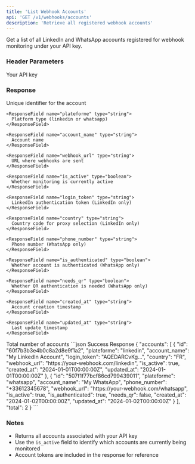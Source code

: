 ```yaml
---
title: 'List Webhook Accounts'
api: 'GET /v1/webhooks/accounts'
description: 'Retrieve all registered webhook accounts'
---
```


Get a list of all LinkedIn and WhatsApp accounts registered for webhook monitoring under your API key.

### Header Parameters

<ParamField header="x-api-key" type="string" required>
  Your API key
</ParamField>

### Response

<ResponseField name="accounts" type="array">
  <Expandable title="Account Object">
    <ResponseField name="id" type="string">
      Unique identifier for the account
    </ResponseField>

    <ResponseField name="plateforme" type="string">
      Platform type (linkedin or whatsapp)
    </ResponseField>

    <ResponseField name="account_name" type="string">
      Account name
    </ResponseField>

    <ResponseField name="webhook_url" type="string">
      URL where webhooks are sent
    </ResponseField>

    <ResponseField name="is_active" type="boolean">
      Whether monitoring is currently active
    </ResponseField>

    <ResponseField name="login_token" type="string">
      LinkedIn authentication token (LinkedIn only)
    </ResponseField>

    <ResponseField name="country" type="string">
      Country code for proxy selection (LinkedIn only)
    </ResponseField>

    <ResponseField name="phone_number" type="string">
      Phone number (WhatsApp only)
    </ResponseField>

    <ResponseField name="is_authenticated" type="boolean">
      Whether account is authenticated (WhatsApp only)
    </ResponseField>

    <ResponseField name="needs_qr" type="boolean">
      Whether QR authentication is needed (WhatsApp only)
    </ResponseField>

    <ResponseField name="created_at" type="string">
      Account creation timestamp
    </ResponseField>

    <ResponseField name="updated_at" type="string">
      Last update timestamp
    </ResponseField>
  </Expandable>
</ResponseField>

<ResponseField name="total" type="integer">
  Total number of accounts
</ResponseField>

<ResponseExample>
```json Success Response
{
  "accounts": [
    {
      "id": "60f7b3b3e4b0c8a2d8e9f1a2",
      "plateforme": "linkedin",
      "account_name": "My LinkedIn Account",
      "login_token": "AQEDARCvKg...",
      "country": "FR",
      "webhook_url": "https://your-webhook.com/linkedin",
      "is_active": true,
      "created_at": "2024-01-01T00:00:00Z",
      "updated_at": "2024-01-01T00:00:00Z"
    },
    {
      "id": "507f1f77bcf86cd799439011",
      "plateforme": "whatsapp",
      "account_name": "My WhatsApp",
      "phone_number": "+33612345678",
      "webhook_url": "https://your-webhook.com/whatsapp",
      "is_active": true,
      "is_authenticated": true,
      "needs_qr": false,
      "created_at": "2024-01-02T00:00:00Z",
      "updated_at": "2024-01-02T00:00:00Z"
    }
  ],
  "total": 2
}
```
</ResponseExample>

### Notes
- Returns all accounts associated with your API key
- Use the `is_active` field to identify which accounts are currently being monitored
- Account tokens are included in the response for reference
